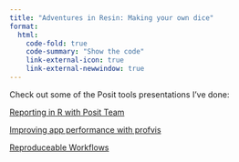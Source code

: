 ```yaml
---
title: "Adventures in Resin: Making your own dice"
format:
  html:
    code-fold: true
    code-summary: "Show the code"
    link-external-icon: true
    link-external-newwindow: true
---
```


Check out some of the Posit tools presentations I've done: 

[Reporting in R with Posit Team](https://questionable.quarto.pub/reporting-in-r-with-posit-team/)

[Improving app performance with profvis](https://questionable.quarto.pub/improving-app-performance-with-profvis/)

[Reproduceable Workflows](https://questionable.quarto.pub/reproduceable-workflows/)

